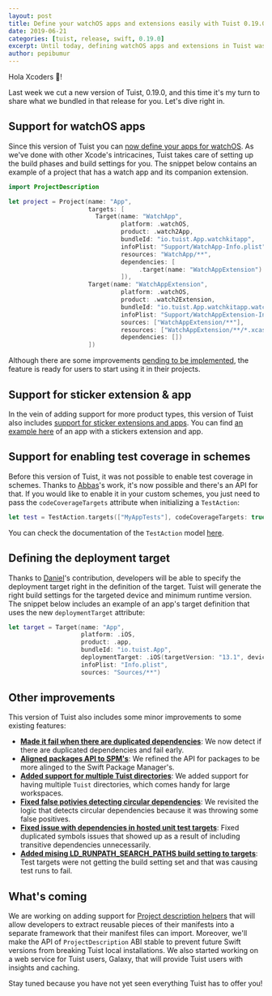 ```yaml
---
layout: post
title: Define your watchOS apps and extensions easily with Tuist 0.19.0
date: 2019-06-21
categories: [tuist, release, swift, 0.19.0]
excerpt: Until today, defining watchOS apps and extensions in Tuist was not possible. The good news is that from Tuist 0.19.0 that's no longer true because it extends its beautifully simplified abstractions to watchOS. On top of that, we also shipped support for enabling test coverage in the schemes, and defining the deployment targets in targets. We also took the opportunity to iron out some bugs that had been reported by users.
author: pepibumur
---
```


Hola Xcoders 👋!

Last week we cut a new version of Tuist, 0.19.0, and this time it's my turn to share what we bundled in that release for you. Let's dive right in.

## Support for watchOS apps

Since this version of Tuist you can [now define your apps for watchOS](https://github.com/tuist/tuist/pull/623/files). As we've done with other Xcode's intricacines, Tuist takes care of setting up the build phases and build settings for you. The snippet below contains an example of a project that has a watch app and its companion extension.

```swift
import ProjectDescription

let project = Project(name: "App",
                      targets: [
                        Target(name: "WatchApp",
                               platform: .watchOS,
                               product: .watch2App,
                               bundleId: "io.tuist.App.watchkitapp",
                               infoPlist: "Support/WatchApp-Info.plist",
                               resources: "WatchApp/**",
                               dependencies: [
                                    .target(name: "WatchAppExtension")
                               ]),
                      Target(name: "WatchAppExtension",
                               platform: .watchOS,
                               product: .watch2Extension,
                               bundleId: "io.tuist.App.watchkitapp.watchkitextension",
                               infoPlist: "Support/WatchAppExtension-Info.plist",
                               sources: ["WatchAppExtension/**"],
                               resources: ["WatchAppExtension/**/*.xcassets"],
                               dependencies: [])
                      ])
```

Although there are some improvements [pending to be implemented](https://github.com/tuist/tuist/issues/628), the feature is ready for users to start using it in their projects.

## Support for sticker extension & app

In the vein of adding support for more product types, this version of Tuist also includes [support for sticker extensions and apps](https://github.com/tuist/tuist/pull/489). You can find [an example here](https://github.com/Rag0n/tuist/blob/201d39e5e37b7cbd634d702e91e76791919efe95/fixtures/ios_app_with_extensions/Project.swift) of an app with a stickers extension and app.

## Support for enabling test coverage in schemes

Before this version of Tuist, it was not possible to enable test coverage in schemes. Thanks to [Abbas](https://github.com/abbasmousavi)'s work, it's now possible and there's an API for that. If you would like to enable it in your custom schemes, you just need to pass the `codeCoverageTargets` attribute when initializing a `TestAction`:

```swift
let test = TestAction.targets(["MyAppTests"], codeCoverageTargets: true)
```

You can check the documentation of the `TestAction` model [here](https://docs.tuist.io/usage-projectswift#test-action).

## Defining the deployment target

Thanks to [Daniel](https://github.com/mollyIV)'s contribution, developers will be able to specify the deployment target right in the definition of the target. Tuist will generate the right build settings for the targeted device and minimum runtime version. The snippet below includes an example of an app's target definition that uses the new `deploymentTarget` attribute:

```swift
let target = Target(name: "App",
                    platform: .iOS,
                    product: .app,
                    bundleId: "io.tuist.App",
                    deploymentTarget: .iOS(targetVersion: "13.1", devices: [.iphone, .ipad]),
                    infoPlist: "Info.plist",
                    sources: "Sources/**")
```

## Other improvements

This version of Tuist also includes some minor improvements to some existing features:

- [**Made it fail when there are duplicated dependencies**](https://github.com/tuist/tuist/pull/629): We now detect if there are duplicated dependencies and fail early.
- [**Aligned packages API to SPM's**](https://github.com/tuist/tuist/pull/578): We refined the API for packages to be more alinged to the Swift Package Manager's.
- [**Added support for multiple Tuist directories**](https://github.com/tuist/tuist/pull/630): We added support for having multiple `Tuist` directories, which comes handy for large workspaces.
- [**Fixed false potivies detecting circular dependencies**](https://github.com/tuist/tuist/pull/546): We revisited the logic that detects circular dependencies because it was throwing some false positives.
- [**Fixed issue with dependencies in hosted unit test targets**](https://github.com/tuist/tuist/pull/664): Fixed duplicated symbols issues that showed up as a result of including transitive dependencies unnecessarily.
- [**Added mising LD_RUNPATH_SEARCH_PATHS build setting to targets**](https://github.com/tuist/tuist/pull/661): Test targets were not getting the build setting set and that was causing test runs to fail.

## What's coming

We are working on adding support for [Project description helpers](https://ppinera.es/2019/10/10/manifest-helpers/) that will allow developers to extract reusable pieces of their manifests into a separate framework that their manifest files can import. Moreover, we'll make the API of `ProjectDescription` ABI stable to prevent future Swift versions from breaking Tuist local installations. We also started working on a web service for Tuist users, Galaxy, that will provide Tuist users with insights and caching.

Stay tuned because you have not yet seen everything Tuist has to offer you!
